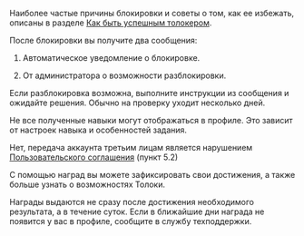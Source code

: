 <Cut title="Аккаунт заблокирован">

Наиболее частые причины блокировки и советы о том, как ее избежать, описаны в разделе [Как быть успешным толокером](../../tasks).

После блокировки вы получите два сообщения:

1. Автоматическое уведомление о блокировке.

1. От администратора о возможности разблокировки.

Если разблокировка возможна, выполните инструкции из сообщения и ожидайте решения. Обычно на проверку уходит несколько дней.

</Cut>

<Cut title="Вопрос о профиле">

<Cut title="Почему в профиле я вижу не все навыки?">

Не все полученные навыки могут отображаться в профиле. Это зависит от настроек навыка и особенностей задания.

</Cut>

<Cut title="Можно ли работать под одним аккаунтом нескольким исполнителям?">

Нет, передача аккаунта третьим лицам является нарушением [Пользовательского соглашения](https://join.toloka.ai/legal/user-agreement-ru/) (пункт 5.2)

</Cut>

<Cut title="Зачем нужны награды?">

С помощью наград вы можете зафиксировать свои достижения, а также больше узнать о возможностях Толоки.

</Cut>

<Cut title="В течение какого времени выдаются награды?">

Награды выдаются не сразу после достижения необходимого результата, а в течение суток. Если в ближайшие дни награда не появится у вас в профиле, сообщите в службу техподдержки.

</Cut>

</Cut>
